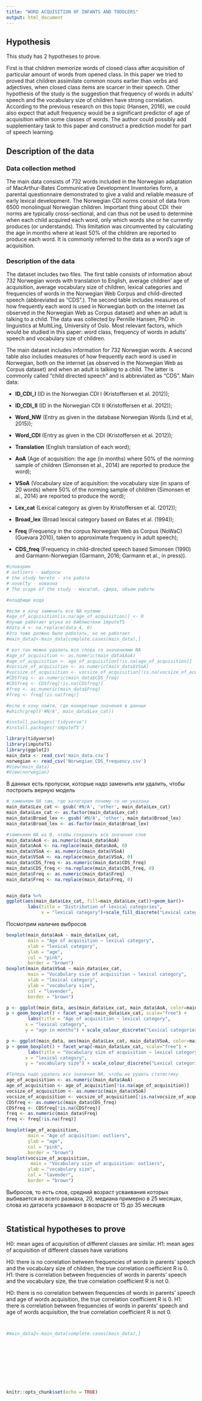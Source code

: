 ```yaml
---
title: "WORD ACQUISITION OF INFANTS AND TODDLERS"
output: html_document
---
```

## Hypothesis
This study has 2 hypotheses to prove. 

First is that children memorize words of closed class after acquisition of particular amount of words from opened class. In this paper we tried to proved that children assimilate common nouns earlier than verbs and adjectives, when closed class items are scarcer in their speech. Other hypothesis of the study is the suggestion that frequency of words in adults’ speech and the vocabulary size of children have strong correlation. According to the previous research on this topic (Hansen, 2016), we could also expect that adult frequency would be a significant predictor of age of acquisition within some classes of words. The author could possibly add supplementary task to this paper and construct a prediction model for part of speech learning.

## Description of the data
### Data collection method

The main data consists of 732 words included in the Norwegian adaptation of MacArthur-Bates Communicative Development Inventories form, a parental questionnaire demonstrated to give a valid and reliable measure of early lexical development. The Norwegian CDI norms consist of data from 6500 monolingual Norwegian children. Important thing about CDI: their norms are typically cross-sectional, and can thus not be used to determine when each child acquired each word, only which words she or he currently produces (or understands). This limitation was circumvented by calculating the age in months where at least 50% of the children are reported to produce each word. It is commonly referred to the data as a word’s age of acquisition.

### Description of the data

The dataset includes two files. The first table consists of information about 732 Norwegian words with translation to English, average children’ age of acquisition, average vocabulary size of children, lexical categories and frequencies of words in the Norwegian Web Corpus and child-directed speech (abbreviated as “CDS”.). The second table includes measures of how frequently each word is used in Norwegian both on the internet (as observed in the Norwegian Web as Corpus dataset) and when an adult is talking to a child. The data was collected by Pernille Hansen, PhD in linguistics at MultiLing, University of Oslo. Most relevant factors, which would be studied in this paper: word class, frequency of words in adults’ speech and vocabulary size of children.

The main dataset includes information for 732 Norwegian words. A second table also includes measures of how frequently each word is used in Norwegian, both on the internet (as observed in the Norwegian Web as Corpus dataset) and when an adult is talking to a child. The latter is commonly called “child directed speech” and is abbreviated as “CDS”. 
Main data:

* **ID_CDI_I** (ID in the Norwegian CDI I (Kristoffersen et al. 2012));

* **ID_CDI_II** (ID in the Norwegian CDI II (Kristoffersen et al. 2012));

* **Word_NW** (Entry as given in the database Norwegian Words (Lind et al, 2015));

* **Word_CDI** (Entry as given in the CDI (Kristoffersen et al. 2012));

* **Translation** (English translation of each word);

* **AoA** (Age of acquisition: the age (in months) where 50% of the norming sample of children (Simonsen et al., 2014) are reported to produce the word);

* **VSoA** (Vocabulary size of acquisition: the vocabulary size (in spans of 20 words) where 50% of the norming sample of children (Simonsen et al., 2014) are reported to produce the word);

* **Lex_cat** (Lexical category as given by Kristoffersen et al. (2012));

* **Broad_lex** (Broad lexical category based on Bates et al. (1994));

* **Freq** (Frequency in the corpus Norwegian Web as Corpus (NoWaC) (Guevara 2010), taken to approximate frequency in adult speech);

* **CDS_freq** (Frequency in child-directed speech based Simonsen (1990) and Garmann-Norwegian (Garmann, 2016; Garmann et al., in press)).
```r
#словарик
# outliers - выбросы
# the study hereto - эта работа
# novelty - новизна
# The scope of the study - масштаб, сфера, объем работы
```
```r
#кладбище кода

#если я хочу заменить все NA нулями
#age_of_acquisition[is.na(age_of_acquisition)] <- 0
#лучше работает штука из библиотеки imputeTS
#data_4 <- na.replace(data_4, 0)
#Это тоже должно было работать, но не работает
#main_data2<-main_data[complete.cases(main_data),]

# вот так можно удалить все слова со значениями NA
#age_of_acquisition <- as.numeric(main_data$AoA)
#age_of_acquisition <- age_of_acquisition[!is.na(age_of_acquisition)]
#vocsize_of_acquisition <- as.numeric(main_data$VSoA)
#vocsize_of_acquisition <- vocsize_of_acquisition[!is.na(vocsize_of_acquisition)]
#CDSfreq <- as.numeric(main_data$CDS_freq)
#CDSfreq <- CDSfreq[!is.na(CDSfreq)]
#freq <- as.numeric(main_data$Freq)
#freq <- freq[!is.na(freq)]

#если я хочу найти, где конкретные значения в данных
#which(grepl('#N/A', main_data$Lex_cat))

```

```r
#install.packages('tidyverse')
#install.packages('imputeTS')
```

```r
library(tidyverse)
library(imputeTS)
library(ggplot2)
main_data <- read_csv('main_data.csv')
norwegian <- read_csv('Norwegian_CDS_frequency.csv')
#View(main_data)
#View(norwegian)
```

В данных есть пропуски, которые надо заменить или удалить, чтобы построить верную модель

```r
# заменяем NA там, где категория почему-то не указана
main_data$Lex_cat <- gsub('#N/A', 'other', main_data$Lex_cat)
main_data$Lex_cat <- as.factor(main_data$Lex_cat)
main_data$Broad_lex <- gsub('#N/A', 'other', main_data$Broad_lex)
main_data$Broad_lex <- as.factor(main_data$Broad_lex)
```
```r
#заменяем NA на 0, чтобы сохранить все значения слов
main_data$AoA <- as.numeric(main_data$AoA)
main_data$AoA <- na.replace(main_data$AoA, 0)
main_data$VSoA <- as.numeric(main_data$VSoA)
main_data$VSoA <- na.replace(main_data$VSoA, 0)
main_data$CDS_freq <- as.numeric(main_data$CDS_freq)
main_data$CDS_freq <- na.replace(main_data$CDS_freq, 0)
main_data$Freq <- as.numeric(main_data$Freq)
main_data$Freq <- na.replace(main_data$Freq, 0)
```

```r
```
```r
main_data %>%
ggplot(aes(main_data$Lex_cat, fill=main_data$Lex_cat))+geom_bar()+
        labs(title = "Distribution of lexical categories",
             x = "lexical category")+scale_fill_discrete("Lexical categories")
```

Посмотрим наличие выбросов

```r
boxplot(main_data$AoA ~ main_data$Lex_cat, 
        main = "Age of acquisition ~ lexical category",
        xlab = "lexical category",
        ylab = "age",
        col = "pink",
        border = "brown")
boxplot(main_data$VSoA ~ main_data$Lex_cat,
        main = "Vocabulary size of acquisition ~ lexical category",
        xlab = "lexical category",
        ylab = "vocabulary size",
        col = "lavender",
        border = "brown")

```
```r
p <- ggplot(main_data, aes(main_data$Lex_cat, main_data$AoA, color=main_data$Lex_cat)) 
p + geom_boxplot() + facet_wrap(~main_data$Lex_cat, scale="free") + 
        labs(title = "Age of acquisition ~ lexical category",
       x = "lexical category",
       y = "age in months") + scale_colour_discrete("Lexical categories")
```

```r
p <- ggplot(main_data, aes(main_data$Lex_cat, main_data$VSoA, color=main_data$Lex_cat)) 
p + geom_boxplot() + facet_wrap(~main_data$Lex_cat, scale="free") + 
        labs(title = "Vocabulary size of acquisition ~ lexical category",
       x = "lexical category",
       y = "vocabulary size") + scale_colour_discrete("Lexical categories")
```

```r
#Теперь надо удалить все значения NA, чтобы не рушить статистику
age_of_acquisition <- as.numeric(main_data$AoA)
age_of_acquisition <- age_of_acquisition[!is.na(age_of_acquisition)]
vocsize_of_acquisition <- as.numeric(main_data$VSoA)
vocsize_of_acquisition <- vocsize_of_acquisition[!is.na(vocsize_of_acquisition)]
CDSfreq <- as.numeric(main_data$CDS_freq)
CDSfreq <- CDSfreq[!is.na(CDSfreq)]
freq <- as.numeric(main_data$Freq)
freq <- freq[!is.na(freq)]

boxplot(age_of_acquisition, 
        main = "Age of acquisition: outliers",
        ylab = "age",
        col = "pink",
        border = "brown")
boxplot(vocsize_of_acquisition,
         main = "Vocabulary size of acquisition: outliers",
        ylab = "vocabulary size",
        col = "lavender",
        border = "brown")
```
Выбросов, то есть слов, средний возраст усваивания которых выбивается из всего размаха, 20, медиана примерно в 25 месяцах, слова из датасета усваивают в возрасте от 15 до 35 месяцев 

```r

```
## Statistical hypotheses to prove
H0: mean ages of acquisition of different classes are similar.
H1: mean ages of acquisition of different classes have variations

H0: there is no correlation between frequencies of words in parents’ speech and the vocabulary size of children, the true correlation coefficient R is 0.
H1: there is correlation between frequencies of words in parents’ speech and the vocabulary size, the true correlation coefficient R is not 0.

H0: there is no correlation between frequencies of words in parents’ speech and age of words acquisition, the true correlation coefficient R is 0.
H1: there is correlation between frequencies of words in parents’ speech and age of words acquisition, the true correlation coefficient R is not 0.


```r

```
```r

```
```r
#main_data2<-main_data[complete.cases(main_data),]

```
```r

```
```r

```
```r

```
```r

```
```r

```
```r

```
```r

```
```r

```
```r

```

```r
knitr::opts_chunk$set(echo = TRUE)
```
